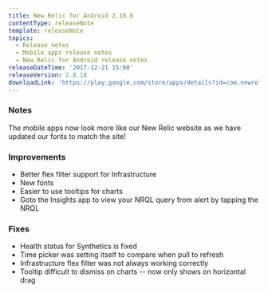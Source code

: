 ```yaml
---
title: New Relic for Android 2.18.8
contentType: releaseNote
template: releaseNote
topics:
  - Release notes
  - Mobile apps release notes
  - New Relic for Android release notes
releaseDateTime: '2017-12-21 15:00'
releaseVersion: 2.8.18
downloadLink: 'https://play.google.com/store/apps/details?id=com.newrelic.rpm&hl=en'
---
```


### Notes

The mobile apps now look more like our New Relic website as we have updated our fonts to match the site!

### Improvements

* Better flex filter support for Infrastructure
* New fonts
* Easier to use tooltips for charts
* Goto the Insights app to view your NRQL query from alert by tapping the NRQL

### Fixes

* Health status for Synthetics is fixed
* Time picker was setting itself to compare when pull to refresh
* Infrastructure flex filter was not always working correctly
* Tooltip difficult to dismiss on charts -- now only shows on horizontal drag
